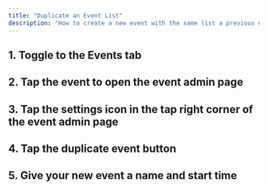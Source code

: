 ---
title: "Duplicate an Event List"
description: "How to create a new event with the same list a previous event"
---

## 1. Toggle to the Events tab 
## 2. Tap the event to open the event admin page
## 3. Tap the settings icon in the tap right corner of the event admin page
## 4. Tap the duplicate event button
## 5. Give your new event a name and start time
